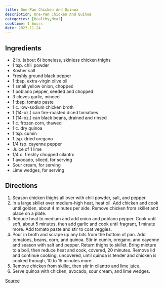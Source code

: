 ```yaml
---
title: One-Pan Chicken And Quinoa
description: One-Pan Chicken And Quinoa
categories: [Healthy,Meal]
cooktime: 1 hours
date: 2023-11-24
---
```


## Ingredients

- 2 lb. (about 6) boneless, skinless chicken thighs
- 1 tsp. chili powder
- Kosher salt
- Freshly ground black pepper
- 1 tbsp. extra-virgin olive oil
- 1 small yellow onion, chopped
- 1 poblano pepper, seeded and chopped
- 3 cloves garlic, minced
- 1 tbsp. tomato paste
- 1 c. low-sodium chicken broth
- 1 (14-oz.) can fire-roasted diced tomatoes
- 1 (14-oz.) can black beans, drained and rinsed
- 1 c. frozen corn, thawed
- 1 c. dry quinoa
- 1 tsp. cumin
- 1 tsp. dried oregano
- 1/4 tsp. cayenne pepper
- Juice of 1 lime
- 1/4 c. freshly chopped cilantro
- 1 avocado, sliced, for serving
- Sour cream, for serving
- Lime wedges, for serving

## Directions

1. Season chicken thighs all over with chili powder, salt, and pepper.
2. In a large skillet over medium-high heat, heat oil. Add chicken and cook until golden, about 4 minutes per side. Remove chicken from skillet and place on a plate.
3. Reduce heat to medium and add onion and poblano pepper. Cook until soft, about 5 minutes, then add garlic and cook until fragrant, 1 minute more. Add tomato paste and stir to coat veggies.
4. Pour in broth and scrape up any bits from the bottom of pan. Add tomatoes, beans, corn, and quinoa. Stir in cumin, oregano, and cayenne and season with salt and pepper. Return thighs to skillet. Bring mixture to a boil, then reduce heat and cook, covered, 20 minutes. Remove lid and continue cooking, uncovered, until quinoa is tender and chicken is cooked through, 10 to 15 minutes more.
5. Remove chicken from skillet, then stir in cilantro and lime juice.
6. Serve quinoa with chicken, avocado, sour cream, and lime wedges.

[Source](https://www.delish.com/cooking/recipe-ideas/a39455335/one-pan-chicken-and-quinoa-recipe/
)
